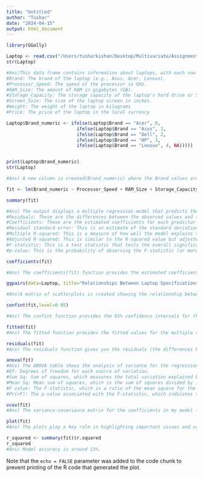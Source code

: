 ```yaml
---
title: "Untitled"
author: "Tushar"
date: "2024-04-15"
output: html_document
---
```


```r
library(GGally)

Laptop <- read.csv("/Users/tusharkishan/Desktop/Multivariate/Assignment\ 1/Laptop_price.csv")
str(Laptop)

#Ans)This data frame contains information about laptops, with each row representing a different laptop and each column representing a different attribute of the laptops. Here's what each variable represents:
#Brand: The brand of the laptop (e.g., Asus, Acer, Lenovo).
#Processor_Speed: The speed of the processor in GHz.
#RAM_Size: The amount of RAM in gigabytes (GB).
#Storage_Capacity: The storage capacity of the laptop's hard drive or SSD in gigabytes (GB).
#Screen_Size: The size of the laptop screen in inches.
#Weight: The weight of the laptop in kilograms
#Price: The price of the laptop in the local currency 

Laptop$Brand_numeric <- ifelse(Laptop$Brand == "Acer", 0,
                          ifelse(Laptop$Brand == "Asus", 1,
                          ifelse(Laptop$Brand == "Dell", 2,
                          ifelse(Laptop$Brand == "HP", 3,
                          ifelse(Laptop$Brand == "Lenovo", 4, NA)))))


print(Laptop$Brand_numeric)
str(Laptop)

#Ans) A new column is created(Brand_numeric) where the Brand values are 'num' data type

fit <- lm(Brand_numeric ~ Processor_Speed + RAM_Size + Storage_Capacity + Screen_Size + Weight + Price, data = Laptop)

summary(fit)

#Ans) The output displays a multiple regression model that predicts the Brand_numeric variable using the Processor_Speed, RAM_Size, Storage_Capacity, Screen_Size, Weight, and Price variables from my dataset. Here's an overview of the important findings:
#Residuals: These are the differences between the observed values and the predicted values from the model. They are a measure of how well the model fits the data.
#Coefficients: These are the estimated coefficients for each predictor variable in the model. They represent the estimated effect of each predictor on the response variable. The Estimate column gives the estimated coefficient values, while the Std. Error column gives the standard errors of these estimates.
#Residual standard error: This is an estimate of the standard deviation of the residuals.
#Multiple R-squared: This is a measure of how well the model explains the variability in the response variable. It ranges from 0 to 1, with higher values indicating a better fit.
#Adjusted R-squared: This is similar to the R-squared value but adjusted for the number of predictors in the model. It is often used to compare models with different numbers of predictors.
#F-statistic: This is a test statistic that tests the overall significance of the model. It compares the fit of the intercept-only model with the fit of the current model.
#p-value: This is the probability of observing the F-statistic (or more extreme) under the null hypothesis that all the coefficients are zero. A low p-value indicates that the model is statistically significant.

coefficients(fit)

#Ans) The coefficients(fit) function provides the estimated coefficients for each predictor variable in the multiple regression model.These coefficients represent the estimated effect of each predictor variable on the Brand_numeric variable, holding all other variables constant. For example, a one-unit increase in Processor_Speed is associated with a decrease of approximately 0.0877 in the Brand_numeric value, all else being equal. Similarly, a one-unit increase in RAM_Size is associated with an increase of approximately 0.0142 in the Brand_numeric value, all else being equal.

ggpairs(data=Laptop, title="Relationships Between Laptop Specifications for Different Brands")

#Ans)A matrix of scatterplots is created showing the relationship between different laptop specifications for different brands. From the graph it is clear that there is no linear relationship between the columns.

confint(fit,level=0.95)

#Ans) The confint function provides the 95% confidence intervals for the coefficients.These intervals give a range of values within which we can be 95% confident that the true population parameter lies for each coefficient.

fitted(fit)
#Ans) The fitted function provides the fitted values for the multiple regression model fit.Each value in the output corresponds to a fitted value for each observation from my dataset.

residuals(fit)
#Ans) The residuals function gives you the residuals (the differences between the observed values and the fitted values) for the multiple regression model fit. These residuals indicate how well the model fits the data for each observation.

anova(fit)
#Ans) The ANOVA table shows the analysis of variance for the regression model fit.The table includes the following columns:
#Df: Degrees of freedom for each source of variation.
#Sum Sq: Sum of squares, which measures the total variation explained by each variable or the residuals.
#Mean Sq: Mean sum of squares, which is the sum of squares divided by its degrees of freedom.
#F value: The F-statistic, which is a ratio of the mean square for the variable to the mean square of the residuals. It indicates whether there is a significant difference in means between groups (or in this case, whether the variable is a significant predictor of Brand_numeric).
#Pr(>F): The p-value associated with the F-statistic, which indicates the probability of observing the data if the null hypothesis (that the variable has no effect) is true. Small p-values indicate that the variable is a significant predictor.

vcov(fit)
#Ans) The variance-covariance matrix for the coefficients in my model fit shows the estimated covariance between each pair of coefficients. This matrix is useful for understanding the uncertainty in your coefficient estimates and for calculating confidence intervals.Each element in the matrix represents the covariance between two coefficients.The diagonal elements of the matrix (from top left to bottom right) represent the variance of each coefficient estimate. The square root of these values gives the standard error of each coefficient estimate. The off-diagonal elements represent the covariance between different coefficient estimates. Positive values indicate that the coefficients tend to vary together, while negative values indicate that they tend to vary in opposite directions.

plot(fit)
#Ans) The plots play a key role in highlighting important issues and verifying the model's assumptions. They aid in visualizing the degree to which the model matches the data. A good model fit is indicated by random scatter in the residuals vs fitted plot, a straight line in the Q-Q plot, random scatter in the Scale-Location plot, and no influential outliers in the Residuals vs Leverage plot.

r_squared <- summary(fit)$r.squared
r_squared
#Ans) Model accuracy is around 13%.
```

Note that the `echo = FALSE` parameter was added to the code chunk to prevent printing of the R code that generated the plot.

